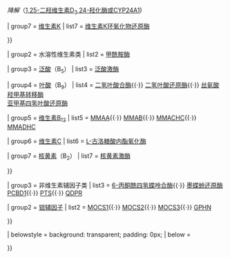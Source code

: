 {{Navbox
| name = 维生素类、辅酶类与辅因子类代谢
| title = [[维生素]]类、[[辅酶]]类与[[辅因子]]类[[代谢]]
| state = {{{state|autocollapse}}}
| titlestyle = background:#e7dcc3
| groupstyle = background-color: AntiqueWhite

| group1 = 脂溶性维生素类
| list1 = {{Navbox subgroup
| groupstyle = background-color: AntiqueWhite

| group1 = [[维生素A]]
| list1  = [[视黄醇结合蛋白质]]

| group2 = [[维生素E]]
| list2  = [[α-生育酚转运蛋白]]

| group6 = [[维生素D]]
| list6 = ''肝脏''（[[CYP27A1|固醇27-羟化酶或CYP27A1]]）{{·}} ''肾脏''（[[25-羟维生素D3 1-α-羟化酶|25-羟维生素D<sub>3</sub> 1-α-羟化酶或CYP27B1]]）{{·}} ''降解''（[[CYP24A1|1,25-二羟维生素D<sub>3</sub> 24-羟化酶或CYP24A1]])

| group7 = [[维生素K]]
| list7 = [[维生素K环氧化物还原酶]]


}}


| group2 = 水溶性维生素类
| list2 = {{Navbox subgroup
| groupstyle = background-color: AntiqueWhite

| group1 = [[硫胺素]]（B<sub>1</sub>）
| list1  = [[硫胺素二磷酸激酶]]

| group2 = [[烟酸]]（B<sub>3</sub>）
| list2 = [[吲哚胺2,3-双加氧酶]]{{·}} [[甲酰胺酶]]

| group3 = [[泛酸]]（B<sub>5</sub>）
| list3 = [[泛酸激酶]]

| group4 = [[叶酸]]（B<sub>9</sub>）
| list4 = [[二氢叶酸合酶]]{{·}} [[二氢叶酸还原酶]]{{·}} [[丝氨酸羟甲基转移酶]]<BR>[[亚甲基四氢叶酸还原酶]]

| group5 = [[维生素B12|维生素B<sub>12</sub>]]
| list5 = [[MMAA]]{{·}} [[MMAB]]{{·}} [[MMACHC]]{{·}} [[MMADHC]]

| group6 = [[维生素C]]
| list6 = [[L-古洛糖酸内酯氧化酶]]

| group7 = [[核黄素]]（B<sub>2</sub>）
| list7 = [[核黄素激酶]]



}}

| group3 = 非维生素辅因子类
| list3 = {{Navbox subgroup
| groupstyle = background-color: AntiqueWhite

| group1 = [[四氢生物蝶呤]]
| list1  = [[GTP环水解酶Ⅰ]]{{·}} [[6-丙酮酰四氢蝶呤合酶]]{{·}} [[墨蝶蛉还原酶]]<BR>

[[PCBD1]]{{·}} [[PTS (基因)|PTS]]{{·}} [[QDPR]]

| group2 = [[钼辅因子]]
| list2  = [[MOCS1]]{{·}} [[MOCS2]]{{·}} [[MOCS3]]{{·}} [[GPHN]]



}} 

| belowstyle = background: transparent; padding: 0px;
| below = {{Nutrition navs}}

}}<noinclude>
{{collapsible option}}
[[Category:代谢途径模板|{{PAGENAME}}]]</noinclude>